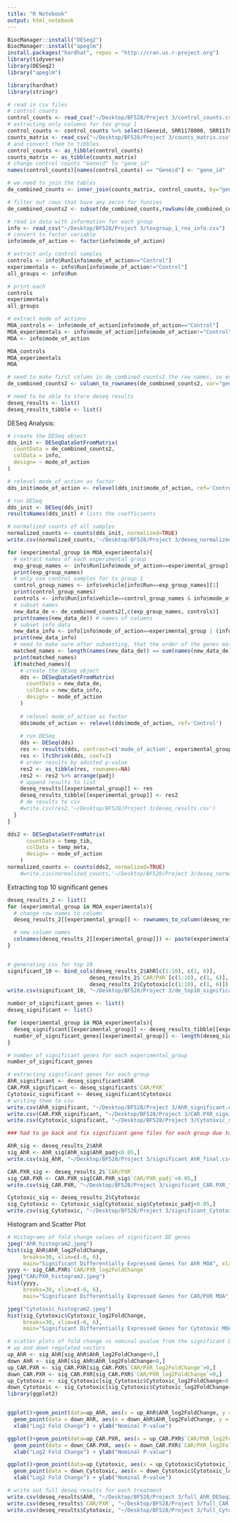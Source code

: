 ```yaml
---
title: "R Notebook"
output: html_notebook
---
```


```r
BiocManager::install("DESeq2")
BiocManager::install("apeglm")
install.packages("hardhat", repos = "http://cran.us.r-project.org")
library(tidyverse)
library(DESeq2)
library("apeglm")
```


```r
library(hardhat)
library(stringr)
```

```r
# read in csv files 
# control counts
control_counts <- read_csv("~/Desktop/BF528/Project 3/control_counts.csv")
# extracting only columns for tox group 1
control_counts <- control_counts %>% select(Geneid, SRR1178000, SRR1178005, SRR1178007, SRR1177973, SRR1178016, SRR1178019)
counts_matrix <- read_csv("~/Desktop/BF528/Project 3/counts_matrix.csv")
# and convert them to tibbles
control_counts <- as_tibble(control_counts)
counts_matrix <- as_tibble(counts_matrix)
# change control counts "Geneid" to "gene_id"
names(control_counts)[names(control_counts) == "Geneid"] <- "gene_id"
```

```r
# we need to join the tables
de_combined_counts <- inner_join(counts_matrix, control_counts, by="gene_id")
```

```r
# filter out rows that have any zeros for funzies
de_combined_counts2 <- subset(de_combined_counts,rowSums(de_combined_counts==0)==0)
```

```r
# read in data with information for each group
info <- read_csv("~/Desktop/BF528/Project 3/toxgroup_1_rna_info.csv")
# convert to factor variable
info$mode_of_action <- factor(info$mode_of_action)
```

```r
# extract only control samples
controls <- info$Run[info$mode_of_action=="Control"] 
experimentals <- info$Run[info$mode_of_action!="Control"]
all_groups <- info$Run

# print each
controls
experimentals
all_groups
```

```r
# extract mode of actions
MOA_controls <- info$mode_of_action[info$mode_of_action=="Control"]
MOA_experimentals <- info$mode_of_action[info$mode_of_action!="Control"]
MOA <- info$mode_of_action

MOA_controls
MOA_experimentals
MOA
```

```r
# need to make first column in de_combined_counts2 the row names, so equal dimensions
de_combined_counts2 <- column_to_rownames(de_combined_counts2, var="gene_id")
```

```r
# need to be able to store deseq results
deseq_results <- list()  
deseq_results_tibble <- list() 
```

DESeq Analysis:
```r
# create the DESeq object
dds_init <- DESeqDataSetFromMatrix(
  countData = de_combined_counts2,
  colData = info,
  design= ~ mode_of_action
)

# relevel mode_of_action as factor
dds_init$mode_of_action <- relevel(dds_init$mode_of_action, ref='Control')

# run DESeq
dds_init <- DESeq(dds_init)
resultsNames(dds_init) # lists the coefficients

# normalized counts of all samples
normalized_counts <- counts(dds_init, normalized=TRUE)
write.csv(normalized_counts,'~/Desktop/BF528/Project 3/deseq_normalized_counts_final.csv')
```


```r
for (experimental_group in MOA_experimentals){
  # extract names of each experimental group
  exp_group_names <- info$Run[info$mode_of_action==experimental_group]
  print(exp_group_names)
  # only use control samples for tx group 1
  control_group_names <- info$vehicle[info$Run==exp_group_names][1]
  print(control_group_names)
  controls <- info$Run[info$vehicle==control_group_names & info$mode_of_action=="Control"]
  # subset names
  new_data_de <- de_combined_counts2[,c(exp_group_names, controls)]
  print(names(new_data_de)) # names of columns
  # subset info data
  new_data_info <- info[info$mode_of_action==experimental_group | (info$mode_of_action=="Control" & info$vehicle==control_group_names),]
  print(new_data_info)
  # need to make sure after subsetting, that the order of the genes match correctly
  matched_names <- length(names(new_data_de)) == sum(names(new_data_de)==new_data_info$Run)
  print(matched_names)
  if(matched_names){
    # create the DESeq object
    dds <- DESeqDataSetFromMatrix(
      countData = new_data_de,
      colData = new_data_info,
      design= ~ mode_of_action
    )
    
    # relevel mode_of_action as factor
    dds$mode_of_action <- relevel(dds$mode_of_action, ref='Control')
    
    # run DESeq
    dds <- DESeq(dds)
    res <- results(dds, contrast=c('mode_of_action', experimental_group,'Control'))
    res <- lfcShrink(dds, coef=2)
    # order results by adusted p-value
    res2 <- as_tibble(res, rownames=NA)
    res2 <- res2 %>% arrange(padj)
    # append results to list
    deseq_results[[experimental_group]] <- res
    deseq_results_tibble[[experimental_group]] <- res2
    # de results to csv
    #write.csv(res2,'~/Desktop/BF528/Project 3/deseq_results.csv')
  } 
}
```
```r
dds2 <- DESeqDataSetFromMatrix(
      countData = temp_tib,
      colData = temp_meta,
      design= ~ mode_of_action
    )
normalized_counts <- counts(dds2, normalized=TRUE)
    #write.csv(normalized_counts,'~/Desktop/BF528/Project 3/deseq_normalized_counts_final.csv')
```


Extracting top 10 significant genes
```r
deseq_results_2 <- list()
for (experimental_group in MOA_experimentals){
  # change row names to column
  deseq_results_2[[experimental_group]] <- rownames_to_column(deseq_results_tibble[[experimental_group]], var="gene_id")

  # new column names
  colnames(deseq_results_2[[experimental_group]]) <- paste(experimental_group, colnames(deseq_results_2[[experimental_group]]), sep="_")
} 


# generating csv for top 10
significant_10 <- bind_cols(deseq_results_2$AhR[c(1:10), c(1, 6)],
                          deseq_results_2$`CAR/PXR`[c(1:10), c(1, 6)], 
                          deseq_results_2$Cytotoxic[c(1:10), c(1, 6)])
write.csv(significant_10, "~/Desktop/BF528/Project 3/de_top10_significant.csv", row.names=FALSE)

number_of_significant_genes <- list()
deseq_significant <- list()

for (experimental_group in MOA_experimentals){
  deseq_significant[[experimental_group]] <- deseq_results_tibble[[experimental_group]][deseq_results_tibble[[experimental_group]]$padj < 0.05,]
  number_of_significant_genes[[experimental_group]] <- length(deseq_significant[[experimental_group]]$padj)
} 

# number of significant genes for each experimental_group
number_of_significant_genes
```

```r
# extracting significant genes for each group
AhR_significant <- deseq_significant$AhR
CAR.PXR_significant <- deseq_significant$`CAR/PXR`
Cytotoxic_significant <- deseq_significant$Cytotoxic
# writing them to csv
write.csv(AhR_significant, "~/Desktop/BF528/Project 3/AhR_significant.csv", row.names=FALSE)
write.csv(CAR.PXR_significant, "~/Desktop/BF528/Project 3/CAR.PXR_significant.csv", row.names=FALSE)
write.csv(Cytotoxic_significant, "~/Desktop/BF528/Project 3/Cytotoxic_significant.csv", row.names=FALSE)

```

```r
### had to go back and fix significant gene files for each group due to the gene_id values went missing :(

AhR_sig <- deseq_results_2$AhR
sig_AhR <- AhR_sig[AhR_sig$AhR_padj<0.05,]
write.csv(sig_AhR, "~/Desktop/BF528/Project 3/significant_AhR_final.csv", row.names=FALSE)

CAR.PXR_sig <- deseq_results_2$`CAR/PXR`
sig_CAR.PXR <- CAR.PXR_sig[CAR.PXR_sig$`CAR/PXR_padj`<0.05,]
write.csv(sig_CAR.PXR, "~/Desktop/BF528/Project 3/significant_CAR.PXR_final.csv", row.names=FALSE)

Cytotoxic_sig <- deseq_results_2$Cytotoxic
sig_Cytotoxic <- Cytotoxic_sig[Cytotoxic_sig$Cytotoxic_padj<0.05,]
write.csv(sig_Cytotoxic, "~/Desktop/BF528/Project 3/significant_Cytotoxic_final.csv", row.names=FALSE)
```

Histogram and Scatter Plot
```r
# Histograms of fold change values of significant DE genes
jpeg("AhR_histogram2.jpeg")
hist(sig_AhR$AhR_log2FoldChange, 
     breaks=30, xlim=c(-6, 6),
     main="Significant Differentially Expressed Genes for AhR MOA", xlab="Log2 Fold Change")
yyyy <- sig_CAR.PXR$`CAR/PXR_log2FoldChange`
jpeg("CAR/PXR_histogram2.jpeg")
hist(yyyy, 
     breaks=30, xlim=c(-6, 6),
     main="Significant Differentially Expressed Genes for CAR/PXR MOA", xlab="Log2 Fold Change")

jpeg("Cytotoxic_histogram2.jpeg")
hist(sig_Cytotoxic$Cytotoxic_log2FoldChange, 
     breaks=30, xlim=c(-6, 6),
     main="Significant Differentially Expressed Genes for Cytotoxic MOA", xlab="Log2 Fold Change")
```

```r
# scatter plots of fold change vs nominal-pvalue from the significant DE genes
# up and down regulated vectors
up_AhR <- sig_AhR[sig_AhR$AhR_log2FoldChange>0,]
down_AhR <- sig_AhR[sig_AhR$AhR_log2FoldChange<0,]
up_CAR.PXR <- sig_CAR.PXR[sig_CAR.PXR$`CAR/PXR_log2FoldChange`>0,]
down_CAR.PXR <- sig_CAR.PXR[sig_CAR.PXR$`CAR/PXR_log2FoldChange`<0,]
up_Cytotoxic <- sig_Cytotoxic[sig_Cytotoxic$Cytotoxic_log2FoldChange>0,]
down_Cytotoxic <- sig_Cytotoxic[sig_Cytotoxic$Cytotoxic_log2FoldChange<0,]
library(ggplot2)


ggplot()+geom_point(data=up_AhR, aes(x = up_AhR$AhR_log2FoldChange, y = up_AhR$AhR_pvalue), color = "red2")+
  geom_point(data = down_AhR, aes(x = down_AhR$AhR_log2FoldChange, y = down_AhR$AhR_pvalue), color = "blue2")+
  xlab("Log2 Fold Change") + ylab("Nominal P-value")

ggplot()+geom_point(data=up_CAR.PXR, aes(x = up_CAR.PXR$`CAR/PXR_log2FoldChange`, y = up_CAR.PXR$`CAR/PXR_pvalue`), color = "red2")+
  geom_point(data = down_CAR.PXR, aes(x = down_CAR.PXR$`CAR/PXR_log2FoldChange`, y = down_CAR.PXR$`CAR/PXR_pvalue`), color = "blue2")+
  xlab("Log2 Fold Change") + ylab("Nominal P-value")

ggplot()+geom_point(data=up_Cytotoxic, aes(x = up_Cytotoxic$Cytotoxic_log2FoldChange, y = up_Cytotoxic$Cytotoxic_pvalue), color = "red2")+
  geom_point(data = down_Cytotoxic, aes(x = down_Cytotoxic$Cytotoxic_log2FoldChange, y = down_Cytotoxic$Cytotoxic_pvalue), color = "blue2")+
  xlab("Log2 Fold Change") + ylab("Nominal P-value")

```

```r
# write out full deseq results for each treatment
write.csv(deseq_results$AhR, "~/Desktop/BF528/Project 3/full_AhR_DESeq2.csv")
write.csv(deseq_results$`CAR/PXR`, "~/Desktop/BF528/Project 3/full_CAR.PXR_DESeq2.csv")
write.csv(deseq_results$Cytotoxic, "~/Desktop/BF528/Project 3/full_Cytotoxic_DESeq2.csv")
```
